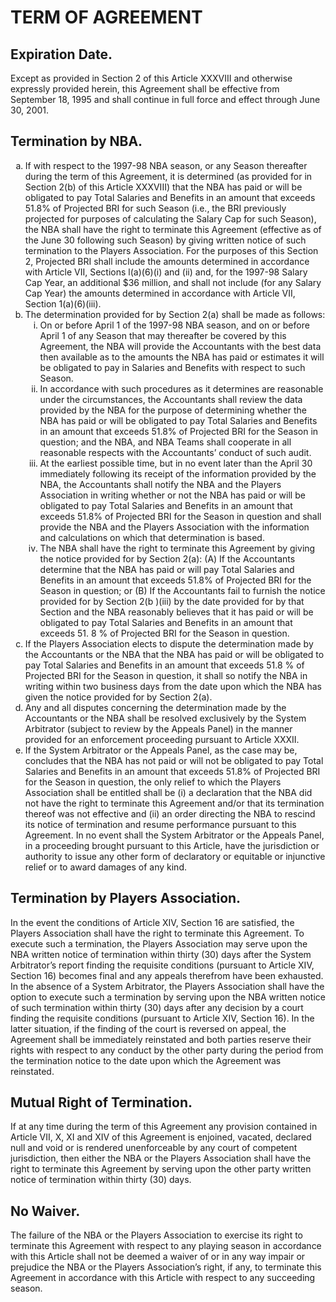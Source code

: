 # TERM OF AGREEMENT

## Expiration Date.

Except as provided in Section 2 of this Article XXXVIII and otherwise expressly provided herein, this Agreement shall be effective from September 18, 1995 and shall continue in full force and effect through June 30, 2001.

## Termination by NBA.

(a) If with respect to the 1997-98 NBA season, or any Season thereafter during the term of this Agreement, it is determined (as provided for in Section 2(b) of this Article XXXVIII) that the NBA has paid or will be obligated to pay Total Salaries and Benefits in an amount that exceeds 51.8\% of Projected BRI for such Season (i.e., the BRI previously projected for purposes of calculating the Salary Cap for such Season), the NBA shall have the right to terminate this Agreement (effective as of the June 30 following such Season) by giving written notice of such termination to the Players Association. For the purposes of this Section 2, Projected BRI shall include the amounts determined in accordance with Article VII, Sections l(a)(6)(i) and (ii) and, for the 1997-98 Salary Cap Year, an additional \$36 million, and shall not include (for any Salary Cap Year) the amounts determined in accordance with Article VII, Section 1(a)(6)(iii).
(b) The determination provided for by Section 2(a) shall be made as follows:
    (i) On or before April 1 of the 1997-98 NBA season, and on or before April 1 of any Season that may thereafter be covered by this Agreement, the NBA will provide the Accountants with the best data then available as to the amounts the NBA has paid or estimates it will be obligated to pay in Salaries and Benefits with respect to such Season.
    (ii) In accordance with such procedures as it determines are reasonable under the circumstances, the Accountants shall review the data provided by the NBA for the purpose of determining whether the NBA has paid or will be obligated to pay Total Salaries and Benefits in an amount that exceeds 51.8\% of Projected BRI for the Season in question; and the NBA, and NBA Teams shall cooperate in all reasonable respects with the Accountants' conduct of such audit.
    (iii) At the earliest possible time, but in no event later than the April 30 immediately following its receipt of the information provided by the NBA, the Accountants shall notify the NBA and the Players Association in writing whether or not the NBA has paid or will be obligated to pay Total Salaries and Benefits in an amount that exceeds 51.8\% of Projected BRI for the Season in question and shall provide the NBA and the Players Association with the information and calculations on which that determination is based.
    (iv) The NBA shall have the right to terminate this Agreement by giving the notice provided for by Section 2(a):
        (A) If the Accountants determine that the NBA has paid or will pay Total Salaries and Benefits in an amount that exceeds 51.8\% of Projected BRI for the Season in question; or
        (B) If the Accountants fail to furnish the notice provided for by Section 2(b )(iii) by the date provided for by that Section and the NBA reasonably believes that it has paid or will be obligated to pay Total Salaries and Benefits in an amount that exceeds 51. 8 \% of Projected BRI for the Season in question.
(c) If the Players Association elects to dispute the determination made by the Accountants or the NBA that the NBA has paid or will be obligated to pay Total Salaries and Benefits in an amount that exceeds 51.8 \% of Projected BRI for the Season in question, it shall so notify the NBA in writing within two business days from the date upon which the NBA has given the notice provided for by Section 2(a).
(d) Any and all disputes concerning the determination made by the Accountants or the NBA shall be resolved exclusively by the System Arbitrator (subject to review by the Appeals Panel) in the manner provided for an enforcement proceeding pursuant to Article XXXII.
(e) If the System Arbitrator or the Appeals Panel, as the case may be, concludes that the NBA has not paid or will not be obligated to pay Total Salaries and Benefits in an amount that exceeds 51.8\% of Projected BRI for the Season in question, the only relief to which the Players Association shall be entitled shall be (i) a declaration that the NBA did not have the right to terminate this Agreement and/or that its termination thereof was not effective and (ii) an order directing the NBA to rescind its notice of termination and resume performance pursuant to this Agreement. In no event shall the System Arbitrator or the Appeals Panel, in a proceeding brought pursuant to this Article, have the jurisdiction or authority to issue any other form of declaratory or equitable or injunctive relief or to award damages of any kind.

## Termination by Players Association.

In the event the conditions of Article XIV, Section 16 are satisfied, the Players Association shall have the right to terminate this Agreement. To execute such a termination, the Players Association may serve upon the NBA written notice of termination within thirty (30) days after the System Arbitrator's report finding the requisite conditions (pursuant to Article XIV, Section 16) becomes final and any appeals therefrom have been exhausted. In the absence of a System Arbitrator, the Players Association shall have the option to execute such a termination by serving upon the NBA written notice of such termination within thirty (30) days after any decision by a court finding the requisite conditions (pursuant to Article XIV, Section 16). In the latter situation, if the finding of the court is reversed on appeal, the Agreement shall be immediately reinstated and both parties reserve their rights with respect to any conduct by the other party during the period from the termination notice to the date upon which the Agreement was reinstated.

## Mutual Right of Termination.

If at any time during the term of this Agreement any provision contained in Article VII, X, XI and XIV of this Agreement is enjoined, vacated, declared null and void or is rendered unenforceable by any court of competent jurisdiction, then either the NBA or the Players Association shall have the right to terminate this Agreement by serving upon the other party written notice of termination within thirty (30) days.

## No Waiver.

The failure of the NBA or the Players Association to exercise its right to terminate this Agreement with respect to any playing season in accordance with this Article shall not be deemed a waiver of or in any way impair or prejudice the NBA or the Players Association's right, if any, to terminate this Agreement in accordance with this Article with respect to any succeeding season.